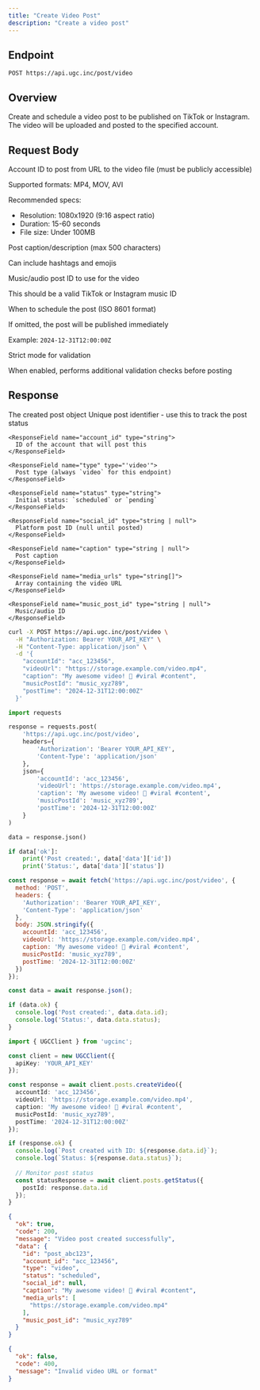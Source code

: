```yaml
---
title: "Create Video Post"
description: "Create a video post"
---
```


## Endpoint

```
POST https://api.ugc.inc/post/video
```

## Overview

Create and schedule a video post to be published on TikTok or Instagram. The video will be uploaded and posted to the specified account.

## Request Body

<ParamField body="accountId" type="string" required>
  Account ID to post from
</ParamField>

<ParamField body="videoUrl" type="string" required>
  URL to the video file (must be publicly accessible)
  
  Supported formats: MP4, MOV, AVI
  
  Recommended specs:
  - Resolution: 1080x1920 (9:16 aspect ratio)
  - Duration: 15-60 seconds
  - File size: Under 100MB
</ParamField>

<ParamField body="caption" type="string">
  Post caption/description (max 500 characters)
  
  Can include hashtags and emojis
</ParamField>

<ParamField body="musicPostId" type="string">
  Music/audio post ID to use for the video
  
  This should be a valid TikTok or Instagram music ID
</ParamField>

<ParamField body="postTime" type="string">
  When to schedule the post (ISO 8601 format)
  
  If omitted, the post will be published immediately
  
  Example: `2024-12-31T12:00:00Z`
</ParamField>

<ParamField body="strict" type="boolean" default={false}>
  Strict mode for validation
  
  When enabled, performs additional validation checks before posting
</ParamField>

## Response

<ResponseField name="data" type="Post">
  The created post object
  
  <Expandable title="Post properties">
    <ResponseField name="id" type="string">
      Unique post identifier - use this to track the post status
    </ResponseField>
    
    <ResponseField name="account_id" type="string">
      ID of the account that will post this
    </ResponseField>
    
    <ResponseField name="type" type="'video'">
      Post type (always `video` for this endpoint)
    </ResponseField>
    
    <ResponseField name="status" type="string">
      Initial status: `scheduled` or `pending`
    </ResponseField>
    
    <ResponseField name="social_id" type="string | null">
      Platform post ID (null until posted)
    </ResponseField>
    
    <ResponseField name="caption" type="string | null">
      Post caption
    </ResponseField>
    
    <ResponseField name="media_urls" type="string[]">
      Array containing the video URL
    </ResponseField>
    
    <ResponseField name="music_post_id" type="string | null">
      Music/audio ID
    </ResponseField>
  </Expandable>
</ResponseField>

<RequestExample>

```bash cURL
curl -X POST https://api.ugc.inc/post/video \
  -H "Authorization: Bearer YOUR_API_KEY" \
  -H "Content-Type: application/json" \
  -d '{
    "accountId": "acc_123456",
    "videoUrl": "https://storage.example.com/video.mp4",
    "caption": "My awesome video! 🎥 #viral #content",
    "musicPostId": "music_xyz789",
    "postTime": "2024-12-31T12:00:00Z"
  }'
```

```python Python
import requests

response = requests.post(
    'https://api.ugc.inc/post/video',
    headers={
        'Authorization': 'Bearer YOUR_API_KEY',
        'Content-Type': 'application/json'
    },
    json={
        'accountId': 'acc_123456',
        'videoUrl': 'https://storage.example.com/video.mp4',
        'caption': 'My awesome video! 🎥 #viral #content',
        'musicPostId': 'music_xyz789',
        'postTime': '2024-12-31T12:00:00Z'
    }
)

data = response.json()

if data['ok']:
    print('Post created:', data['data']['id'])
    print('Status:', data['data']['status'])
```

```javascript JavaScript
const response = await fetch('https://api.ugc.inc/post/video', {
  method: 'POST',
  headers: {
    'Authorization': 'Bearer YOUR_API_KEY',
    'Content-Type': 'application/json'
  },
  body: JSON.stringify({
    accountId: 'acc_123456',
    videoUrl: 'https://storage.example.com/video.mp4',
    caption: 'My awesome video! 🎥 #viral #content',
    musicPostId: 'music_xyz789',
    postTime: '2024-12-31T12:00:00Z'
  })
});

const data = await response.json();

if (data.ok) {
  console.log('Post created:', data.data.id);
  console.log('Status:', data.data.status);
}
```

```typescript React
import { UGCClient } from 'ugcinc';

const client = new UGCClient({
  apiKey: 'YOUR_API_KEY'
});

const response = await client.posts.createVideo({
  accountId: 'acc_123456',
  videoUrl: 'https://storage.example.com/video.mp4',
  caption: 'My awesome video! 🎥 #viral #content',
  musicPostId: 'music_xyz789',
  postTime: '2024-12-31T12:00:00Z'
});

if (response.ok) {
  console.log(`Post created with ID: ${response.data.id}`);
  console.log(`Status: ${response.data.status}`);
  
  // Monitor post status
  const statusResponse = await client.posts.getStatus({
    postId: response.data.id
  });
}
```

</RequestExample>

<ResponseExample>

```json Success Response
{
  "ok": true,
  "code": 200,
  "message": "Video post created successfully",
  "data": {
    "id": "post_abc123",
    "account_id": "acc_123456",
    "type": "video",
    "status": "scheduled",
    "social_id": null,
    "caption": "My awesome video! 🎥 #viral #content",
    "media_urls": [
      "https://storage.example.com/video.mp4"
    ],
    "music_post_id": "music_xyz789"
  }
}
```

```json Error Response
{
  "ok": false,
  "code": 400,
  "message": "Invalid video URL or format"
}
```

</ResponseExample>

